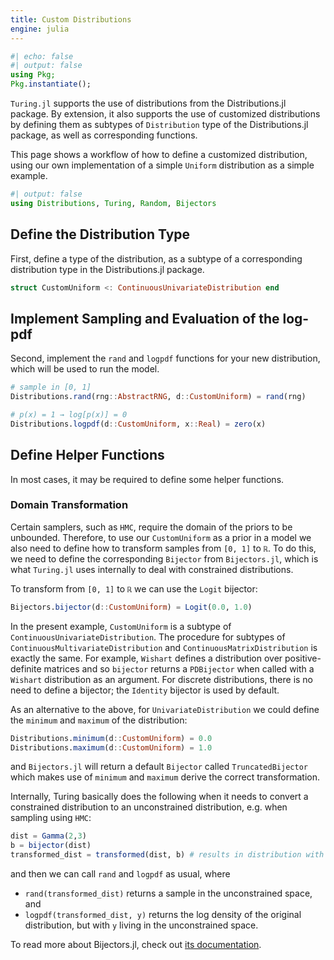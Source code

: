 ```yaml
---
title: Custom Distributions
engine: julia
---
```


```julia
#| echo: false
#| output: false
using Pkg;
Pkg.instantiate();
```

`Turing.jl` supports the use of distributions from the Distributions.jl package.
By extension, it also supports the use of customized distributions by defining them as subtypes of `Distribution` type of the Distributions.jl package, as well as corresponding functions.

This page shows a workflow of how to define a customized distribution, using our own implementation of a simple `Uniform` distribution as a simple example.

```julia
#| output: false
using Distributions, Turing, Random, Bijectors
```

## Define the Distribution Type

First, define a type of the distribution, as a subtype of a corresponding distribution type in the Distributions.jl package.

```julia
struct CustomUniform <: ContinuousUnivariateDistribution end
```

## Implement Sampling and Evaluation of the log-pdf

Second, implement the `rand` and `logpdf` functions for your new distribution, which will be used to run the model.

```julia
# sample in [0, 1]
Distributions.rand(rng::AbstractRNG, d::CustomUniform) = rand(rng)

# p(x) = 1 → log[p(x)] = 0
Distributions.logpdf(d::CustomUniform, x::Real) = zero(x)
```

## Define Helper Functions

In most cases, it may be required to define some helper functions.

### Domain Transformation

Certain samplers, such as `HMC`, require the domain of the priors to be unbounded.
Therefore, to use our `CustomUniform` as a prior in a model we also need to define how to transform samples from `[0, 1]` to `ℝ`.
To do this, we need to define the corresponding `Bijector` from `Bijectors.jl`, which is what `Turing.jl` uses internally to deal with constrained distributions.

To transform from `[0, 1]` to `ℝ` we can use the `Logit` bijector:

```julia
Bijectors.bijector(d::CustomUniform) = Logit(0.0, 1.0)
```

In the present example, `CustomUniform` is a subtype of `ContinuousUnivariateDistribution`.
The procedure for subtypes of `ContinuousMultivariateDistribution` and `ContinuousMatrixDistribution` is exactly the same.
For example, `Wishart` defines a distribution over positive-definite matrices and so `bijector` returns a `PDBijector` when called with a `Wishart` distribution as an argument.
For discrete distributions, there is no need to define a bijector; the `Identity` bijector is used by default.

As an alternative to the above, for `UnivariateDistribution` we could define the `minimum` and `maximum` of the distribution:

```julia
Distributions.minimum(d::CustomUniform) = 0.0
Distributions.maximum(d::CustomUniform) = 1.0
```

and `Bijectors.jl` will return a default `Bijector` called `TruncatedBijector` which makes use of `minimum` and `maximum` derive the correct transformation.

Internally, Turing basically does the following when it needs to convert a constrained distribution to an unconstrained distribution, e.g. when sampling using `HMC`:

```julia
dist = Gamma(2,3)
b = bijector(dist)
transformed_dist = transformed(dist, b) # results in distribution with transformed support + correction for logpdf
```

and then we can call `rand` and `logpdf` as usual, where

  - `rand(transformed_dist)` returns a sample in the unconstrained space, and
  - `logpdf(transformed_dist, y)` returns the log density of the original distribution, but with `y` living in the unconstrained space.

To read more about Bijectors.jl, check out [its documentation](https://turinglang.org/Bijectors.jl/stable/).
